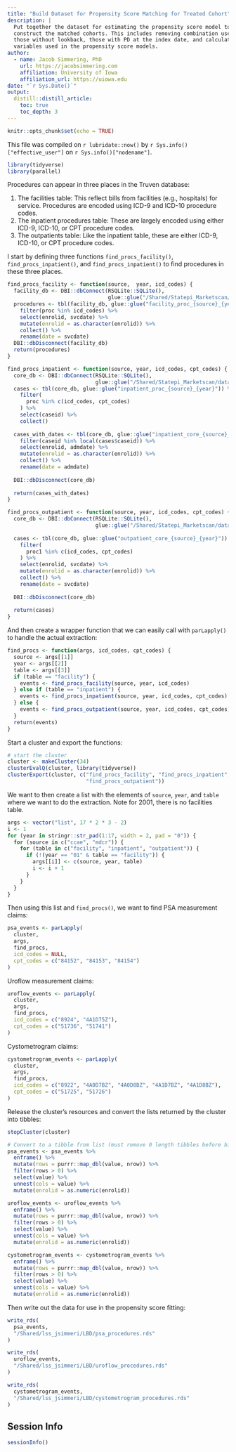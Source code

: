 ```yaml
---
title: "Build Dataset for Propensity Score Matching for Treated Cohort"
description: |
  Put together the dataset for estimating the propensity score model to 
  construct the matched cohorts. This includes removing combination users, 
  those without lookback, those with PD at the index date, and calculating the
  variables used in the propensity score models.
author:
  - name: Jacob Simmering, PhD 
    url: https://jacobsimmering.com
    affiliation: University of Iowa
    affiliation_url: https://uiowa.edu
date: "`r Sys.Date()`"
output: 
  distill::distill_article:
    toc: true
    toc_depth: 3
---
```


```r
knitr::opts_chunk$set(echo = TRUE)
```

This file was compiled on `r lubridate::now()` by 
``r Sys.info()["effective_user"]`` on `r Sys.info()["nodename"]`. 

```r
library(tidyverse)
library(parallel)
```

Procedures can appear in three places in the Truven database:

1. The facilities table: This reflect bills from facilities (e.g., hospitals)
for service. Procedures are encoded using ICD-9 and ICD-10 procedure codes.
2. The inpatient procedures table: These are largely encoded using either ICD-9,
ICD-10, or CPT procedure codes.
3. The outpatients table: Like the inpatient table, these are either ICD-9, 
ICD-10, or CPT procedure codes.

I start by defining three functions `find_procs_facility()`, 
`find_procs_inpatient()`, and `find_procs_inpatient()` to find procedures in 
these three places.

```r
find_procs_facility <- function(source,  year, icd_codes) {
  facility_db <- DBI::dbConnect(RSQLite::SQLite(), 
                                glue::glue("/Shared/Statepi_Marketscan/databases/Truven/facilities_dbs/facilities_{year}.db"))
  procedures <- tbl(facility_db, glue::glue("facility_proc_{source}_{year}")) %>%
    filter(proc %in% icd_codes) %>%
    select(enrolid, svcdate) %>%
    mutate(enrolid = as.character(enrolid)) %>%
    collect() %>%
    rename(date = svcdate)
  DBI::dbDisconnect(facility_db)
  return(procedures)
}
```

```r
find_procs_inpatient <- function(source, year, icd_codes, cpt_codes) {
  core_db <- DBI::dbConnect(RSQLite::SQLite(), 
                            glue::glue("/Shared/Statepi_Marketscan/databases/Truven/truven_{year}.db"))
  cases <- tbl(core_db, glue::glue("inpatient_proc_{source}_{year}")) %>%
    filter(
      proc %in% c(icd_codes, cpt_codes)
    ) %>%
    select(caseid) %>%
    collect()
  
  cases_with_dates <- tbl(core_db, glue::glue("inpatient_core_{source}_{year}")) %>%
    filter(caseid %in% local(cases$caseid)) %>%
    select(enrolid, admdate) %>%
    mutate(enrolid = as.character(enrolid)) %>%
    collect() %>%
    rename(date = admdate)
  
  DBI::dbDisconnect(core_db)
  
  return(cases_with_dates)
}
```

```r
find_procs_outpatient <- function(source, year, icd_codes, cpt_codes) {
  core_db <- DBI::dbConnect(RSQLite::SQLite(), 
                            glue::glue("/Shared/Statepi_Marketscan/databases/Truven/truven_{year}.db"))
  
  cases <- tbl(core_db, glue::glue("outpatient_core_{source}_{year}")) %>%
    filter(
      proc1 %in% c(icd_codes, cpt_codes)
    ) %>%
    select(enrolid, svcdate) %>%
    mutate(enrolid = as.character(enrolid)) %>%
    collect() %>%
    rename(date = svcdate)
  
  DBI::dbDisconnect(core_db)
  
  return(cases)
}
```

And then create a wrapper function that we can easily call with `parLapply()`
to handle the actual extraction:

```r
find_procs <- function(args, icd_codes, cpt_codes) {
  source <- args[[1]]
  year <- args[[2]]
  table <- args[[3]]
  if (table == "facility") {
    events <- find_procs_facility(source, year, icd_codes)
  } else if (table == "inpatient") {
    events <- find_procs_inpatient(source, year, icd_codes, cpt_codes)
  } else {
    events <- find_procs_outpatient(source, year, icd_codes, cpt_codes)
  }
  return(events)
}
```

Start a cluster and export the functions:

```r
# start the cluster
cluster <- makeCluster(34)
clusterEvalQ(cluster, library(tidyverse))
clusterExport(cluster, c("find_procs_facility", "find_procs_inpatient",
                         "find_procs_outpatient"))
```

We want to then create a list with the elements of `source`, `year`, and `table`
where we want to do the extraction. Note for 2001, there is no facilities table.

```r
args <- vector("list", 17 * 2 * 3 - 2)
i <- 1
for (year in stringr::str_pad(1:17, width = 2, pad = "0")) {
  for (source in c("ccae", "mdcr")) {
    for (table in c("facility", "inpatient", "outpatient")) {
      if (!(year == "01" & table == "facility")) {
        args[[i]] <- c(source, year, table)
        i <- i + 1
      }
    }
  }
}
```

Then using this list and `find_procs()`, we want to find PSA measurement claims:

```r
psa_events <- parLapply(
  cluster,
  args,
  find_procs, 
  icd_codes = NULL,
  cpt_codes = c("84152", "84153", "84154")
)
```

Uroflow measurement claims:

```r
uroflow_events <- parLapply(
  cluster,
  args,
  find_procs, 
  icd_codes = c("8924", "4A1D75Z"),
  cpt_codes = c("51736", "51741")
)
```

Cystometrogram claims:

```r
cystometrogram_events <- parLapply(
  cluster,
  args,
  find_procs, 
  icd_codes = c("8922", "4A0D7BZ", "4A0D8BZ", "4A1D7BZ", "4A1D8BZ"),
  cpt_codes = c("51725", "51726")
)
```

Release the cluster's resources and convert the lists returned by the cluster
into tibbles:

```r
stopCluster(cluster)

# Convert to a tibble from list (must remove 0 length tibbles before binding)
psa_events <- psa_events %>%
  enframe() %>%
  mutate(rows = purrr::map_dbl(value, nrow)) %>%
  filter(rows > 0) %>%
  select(value) %>%
  unnest(cols = value) %>%
  mutate(enrolid = as.numeric(enrolid))

uroflow_events <- uroflow_events %>%
  enframe() %>%
  mutate(rows = purrr::map_dbl(value, nrow)) %>%
  filter(rows > 0) %>%
  select(value) %>%
  unnest(cols = value) %>%
  mutate(enrolid = as.numeric(enrolid))

cystometrogram_events <- cystometrogram_events %>%
  enframe() %>%
  mutate(rows = purrr::map_dbl(value, nrow)) %>%
  filter(rows > 0) %>%
  select(value) %>%
  unnest(cols = value) %>%
  mutate(enrolid = as.numeric(enrolid))
```

Then write out the data for use in the propensity score fitting:

```r
write_rds(
  psa_events,
  "/Shared/lss_jsimmeri/LBD/psa_procedures.rds"  
)

write_rds(
  uroflow_events,
  "/Shared/lss_jsimmeri/LBD/uroflow_procedures.rds"  
)

write_rds(
  cystometrogram_events,
  "/Shared/lss_jsimmeri/LBD/cystometrogram_procedures.rds"  
)
```

## Session Info
```r
sessionInfo()
```
